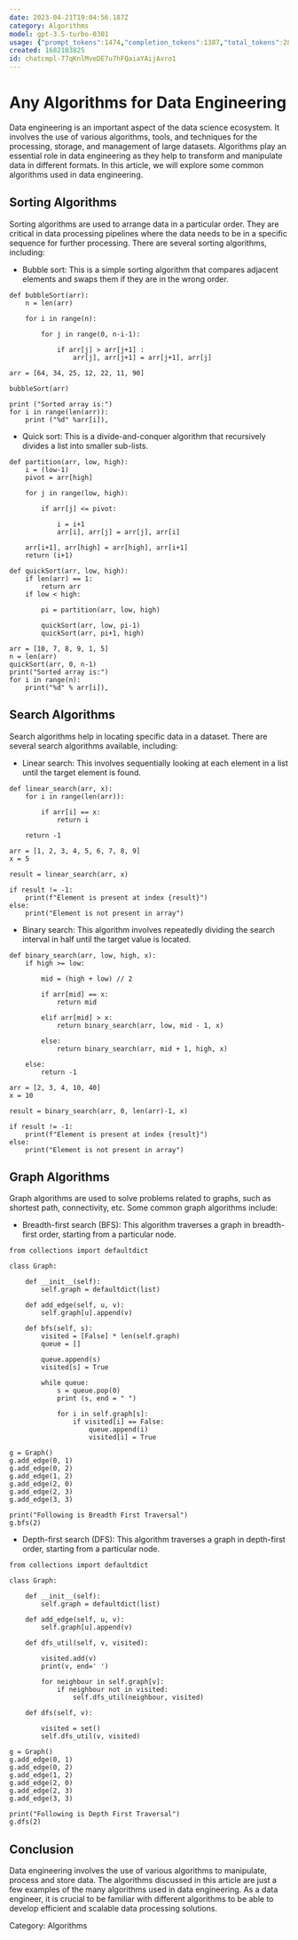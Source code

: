 ```yaml
---
date: 2023-04-21T19:04:56.187Z
category: Algorithms
model: gpt-3.5-turbo-0301
usage: {"prompt_tokens":1474,"completion_tokens":1387,"total_tokens":2861}
created: 1682103825
id: chatcmpl-77qKnlMveDE7u7hFQaiaYAijAvro1
---
```


# Any Algorithms for Data Engineering

Data engineering is an important aspect of the data science ecosystem. It involves the use of various algorithms, tools, and techniques for the processing, storage, and management of large datasets. Algorithms play an essential role in data engineering as they help to transform and manipulate data in different formats. In this article, we will explore some common algorithms used in data engineering.

## Sorting Algorithms

Sorting algorithms are used to arrange data in a particular order. They are critical in data processing pipelines where the data needs to be in a specific sequence for further processing. There are several sorting algorithms, including:

- Bubble sort: This is a simple sorting algorithm that compares adjacent elements and swaps them if they are in the wrong order.

```
def bubbleSort(arr):
    n = len(arr)
 
    for i in range(n):
 
        for j in range(0, n-i-1):
 
            if arr[j] > arr[j+1] :
                arr[j], arr[j+1] = arr[j+1], arr[j]

arr = [64, 34, 25, 12, 22, 11, 90]
 
bubbleSort(arr)
 
print ("Sorted array is:")
for i in range(len(arr)):
    print ("%d" %arr[i]),
```

- Quick sort: This is a divide-and-conquer algorithm that recursively divides a list into smaller sub-lists.

```
def partition(arr, low, high):
    i = (low-1)         
    pivot = arr[high]    

    for j in range(low, high):

        if arr[j] <= pivot:

            i = i+1
            arr[i], arr[j] = arr[j], arr[i]

    arr[i+1], arr[high] = arr[high], arr[i+1]
    return (i+1)

def quickSort(arr, low, high):
    if len(arr) == 1:
        return arr
    if low < high:

        pi = partition(arr, low, high)

        quickSort(arr, low, pi-1)
        quickSort(arr, pi+1, high)

arr = [10, 7, 8, 9, 1, 5]
n = len(arr)
quickSort(arr, 0, n-1)
print("Sorted array is:")
for i in range(n):
    print("%d" % arr[i]),
```

## Search Algorithms

Search algorithms help in locating specific data in a dataset. There are several search algorithms available, including:

- Linear search: This involves sequentially looking at each element in a list until the target element is found.

```
def linear_search(arr, x):
    for i in range(len(arr)):
 
        if arr[i] == x:
            return i
 
    return -1

arr = [1, 2, 3, 4, 5, 6, 7, 8, 9]
x = 5

result = linear_search(arr, x)

if result != -1:
    print(f"Element is present at index {result}")
else:
    print("Element is not present in array")
```

- Binary search: This algorithm involves repeatedly dividing the search interval in half until the target value is located.

```
def binary_search(arr, low, high, x):
    if high >= low:
 
        mid = (high + low) // 2
 
        if arr[mid] == x:
            return mid
 
        elif arr[mid] > x:
            return binary_search(arr, low, mid - 1, x)
 
        else:
            return binary_search(arr, mid + 1, high, x)
 
    else:
        return -1

arr = [2, 3, 4, 10, 40]
x = 10

result = binary_search(arr, 0, len(arr)-1, x)

if result != -1:
    print(f"Element is present at index {result}")
else:
    print("Element is not present in array")
```

## Graph Algorithms

Graph algorithms are used to solve problems related to graphs, such as shortest path, connectivity, etc. Some common graph algorithms include:

- Breadth-first search (BFS): This algorithm traverses a graph in breadth-first order, starting from a particular node.

```
from collections import defaultdict
 
class Graph:
 
    def __init__(self):
        self.graph = defaultdict(list)
 
    def add_edge(self, u, v):
        self.graph[u].append(v)
 
    def bfs(self, s):
        visited = [False] * len(self.graph)
        queue = []
 
        queue.append(s)
        visited[s] = True
 
        while queue:
            s = queue.pop(0)
            print (s, end = " ")
 
            for i in self.graph[s]:
                if visited[i] == False:
                    queue.append(i)
                    visited[i] = True

g = Graph()
g.add_edge(0, 1)
g.add_edge(0, 2)
g.add_edge(1, 2)
g.add_edge(2, 0)
g.add_edge(2, 3)
g.add_edge(3, 3)
 
print("Following is Breadth First Traversal")
g.bfs(2)
```

- Depth-first search (DFS): This algorithm traverses a graph in depth-first order, starting from a particular node.

```
from collections import defaultdict
 
class Graph:
 
    def __init__(self):
        self.graph = defaultdict(list)
 
    def add_edge(self, u, v):
        self.graph[u].append(v)
 
    def dfs_util(self, v, visited):

        visited.add(v)
        print(v, end=' ')
 
        for neighbour in self.graph[v]:
            if neighbour not in visited:
                self.dfs_util(neighbour, visited)
 
    def dfs(self, v):

        visited = set()
        self.dfs_util(v, visited)

g = Graph()
g.add_edge(0, 1)
g.add_edge(0, 2)
g.add_edge(1, 2)
g.add_edge(2, 0)
g.add_edge(2, 3)
g.add_edge(3, 3)
 
print("Following is Depth First Traversal")
g.dfs(2)
```

## Conclusion

Data engineering involves the use of various algorithms to manipulate, process and store data. The algorithms discussed in this article are just a few examples of the many algorithms used in data engineering. As a data engineer, it is crucial to be familiar with different algorithms to be able to develop efficient and scalable data processing solutions.

Category: Algorithms